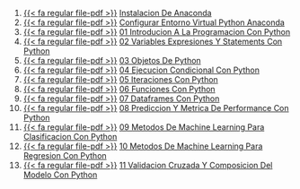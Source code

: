 1. [{{< fa regular file-pdf >}}](https://achalmaedison.netlify.app/programacion-software/python/2020-06-19-instalacion-de-anaconda/index.pdf) [Instalacion De Anaconda](https://achalmaedison.netlify.app/programacion-software/python/2020-06-19-instalacion-de-anaconda)
2. [{{< fa regular file-pdf >}}](https://achalmaedison.netlify.app/programacion-software/python/2020-06-20-configurar-entorno-virtual-python-anaconda/index.pdf) [Configurar Entorno Virtual Python Anaconda](https://achalmaedison.netlify.app/programacion-software/python/2020-06-20-configurar-entorno-virtual-python-anaconda)
3. [{{< fa regular file-pdf >}}](https://achalmaedison.netlify.app/programacion-software/python/2021-04-17-01-introducion-a-la-programacion-con-python/index.pdf) [01 Introducion A La Programacion Con Python](https://achalmaedison.netlify.app/programacion-software/python/2021-04-17-01-introducion-a-la-programacion-con-python)
4. [{{< fa regular file-pdf >}}](https://achalmaedison.netlify.app/programacion-software/python/2021-05-31-02-variables-expresiones-y-statements-con-python/index.pdf) [02 Variables Expresiones Y Statements Con Python](https://achalmaedison.netlify.app/programacion-software/python/2021-05-31-02-variables-expresiones-y-statements-con-python)
5. [{{< fa regular file-pdf >}}](https://achalmaedison.netlify.app/programacion-software/python/2021-06-07-03-objetos-de-python/index.pdf) [03 Objetos De Python](https://achalmaedison.netlify.app/programacion-software/python/2021-06-07-03-objetos-de-python)
6. [{{< fa regular file-pdf >}}](https://achalmaedison.netlify.app/programacion-software/python/2021-06-14-04-ejecucion-condicional-con-python/index.pdf) [04 Ejecucion Condicional Con Python](https://achalmaedison.netlify.app/programacion-software/python/2021-06-14-04-ejecucion-condicional-con-python)
7. [{{< fa regular file-pdf >}}](https://achalmaedison.netlify.app/programacion-software/python/2021-06-21-05-iteraciones-con-python/index.pdf) [05 Iteraciones Con Python](https://achalmaedison.netlify.app/programacion-software/python/2021-06-21-05-iteraciones-con-python)
8. [{{< fa regular file-pdf >}}](https://achalmaedison.netlify.app/programacion-software/python/2021-08-16-06-funciones-con-python/index.pdf) [06 Funciones Con Python](https://achalmaedison.netlify.app/programacion-software/python/2021-08-16-06-funciones-con-python)
9. [{{< fa regular file-pdf >}}](https://achalmaedison.netlify.app/programacion-software/python/2021-08-23-07-dataframes-con-python/index.pdf) [07 Dataframes Con Python](https://achalmaedison.netlify.app/programacion-software/python/2021-08-23-07-dataframes-con-python)
10. [{{< fa regular file-pdf >}}](https://achalmaedison.netlify.app/programacion-software/python/2021-11-29-08-prediccion-y-metrica-de-performance-con-python/index.pdf) [08 Prediccion Y Metrica De Performance Con Python](https://achalmaedison.netlify.app/programacion-software/python/2021-11-29-08-prediccion-y-metrica-de-performance-con-python)
11. [{{< fa regular file-pdf >}}](https://achalmaedison.netlify.app/programacion-software/python/2021-12-06-09-metodos-de-machine-learning-para-clasificacion-con-python/index.pdf) [09 Metodos De Machine Learning Para Clasificacion Con Python](https://achalmaedison.netlify.app/programacion-software/python/2021-12-06-09-metodos-de-machine-learning-para-clasificacion-con-python)
12. [{{< fa regular file-pdf >}}](https://achalmaedison.netlify.app/programacion-software/python/2021-12-13-10-metodos-de-machine-learning-para-regresion-con-python/index.pdf) [10 Metodos De Machine Learning Para Regresion Con Python](https://achalmaedison.netlify.app/programacion-software/python/2021-12-13-10-metodos-de-machine-learning-para-regresion-con-python)
13. [{{< fa regular file-pdf >}}](https://achalmaedison.netlify.app/programacion-software/python/2022-10-31-11-validacion-cruzada-y-composicion-del-modelo-con-python/index.pdf) [11 Validacion Cruzada Y Composicion Del Modelo Con Python](https://achalmaedison.netlify.app/programacion-software/python/2022-10-31-11-validacion-cruzada-y-composicion-del-modelo-con-python)
